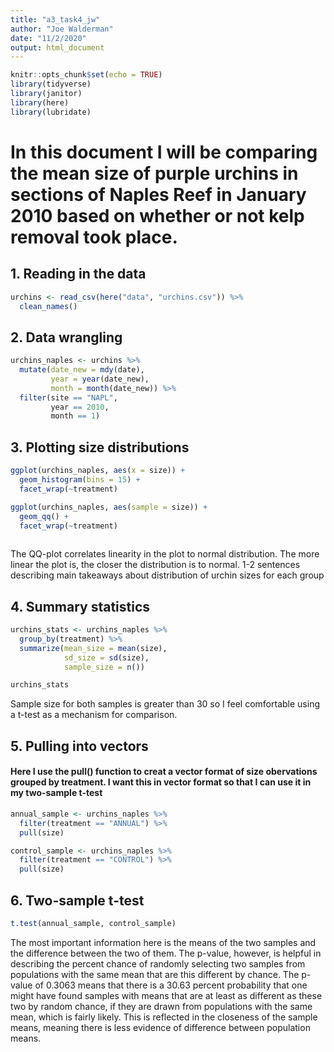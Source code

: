 ```yaml
---
title: "a3_task4_jw"
author: "Joe Walderman"
date: "11/2/2020"
output: html_document
---
```


```r
knitr::opts_chunk$set(echo = TRUE)
library(tidyverse)
library(janitor)
library(here)
library(lubridate)
```

# In this document I will be comparing the mean size of purple urchins in sections of Naples Reef in January 2010 based on whether or not kelp removal took place.


## 1. Reading in the data

```r
urchins <- read_csv(here("data", "urchins.csv")) %>%
  clean_names()
```
## 2. Data wrangling

```r
urchins_naples <- urchins %>% 
  mutate(date_new = mdy(date),
         year = year(date_new),
         month = month(date_new)) %>%
  filter(site == "NAPL",
         year == 2010,
         month == 1)
```

## 3. Plotting size distributions

```r
ggplot(urchins_naples, aes(x = size)) +
  geom_histogram(bins = 15) +
  facet_wrap(~treatment)

ggplot(urchins_naples, aes(sample = size)) +
  geom_qq() +
  facet_wrap(~treatment)
  
```


The QQ-plot correlates linearity in the plot to normal distribution. The more linear the plot is, the closer the distribution is to normal.
1-2 sentences describing main takeaways about distribution of urchin sizes for each group

## 4. Summary statistics

```r
urchins_stats <- urchins_naples %>%
  group_by(treatment) %>% 
  summarize(mean_size = mean(size),
            sd_size = sd(size),
            sample_size = n())

urchins_stats
```

Sample size for both samples is greater than 30 so I feel comfortable using a t-test as a mechanism for comparison. 

## 5. Pulling into vectors

#### Here I use the pull() function to creat a vector format of size obervations grouped by treatment. I want this in vector format so that I can use it in my two-sample t-test

```r
annual_sample <- urchins_naples %>% 
  filter(treatment == "ANNUAL") %>% 
  pull(size)

control_sample <- urchins_naples %>% 
  filter(treatment == "CONTROL") %>% 
  pull(size)
```

## 6. Two-sample t-test

```r
t.test(annual_sample, control_sample)
```

The most important information here is the means of the two samples and the difference between the two of them. The p-value, however, is helpful in describing the percent chance of randomly selecting two samples from populations with the same mean that are this different by chance. The p-value of 0.3063 means that there is a 30.63 percent probability that one might have found samples with means that are at least as different as these two by random chance, if they are drawn from populations with the same mean, which is fairly likely. This is reflected in the closeness of the sample means, meaning there is less evidence of difference between population means. 





